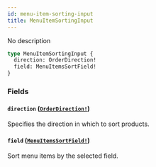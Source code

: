 ```yaml
---
id: menu-item-sorting-input
title: MenuItemSortingInput
---
```


No description

```graphql
type MenuItemSortingInput {
  direction: OrderDirection!
  field: MenuItemsSortField!
}
```

### Fields

#### `direction` ([`OrderDirection!`](../../../developer/api-reference/enums/order-direction))

Specifies the direction in which to sort products.

#### `field` ([`MenuItemsSortField!`](../../../developer/api-reference/enums/menu-items-sort-field))

Sort menu items by the selected field.
